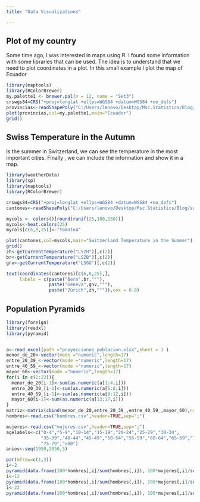 ```yaml
---
title: "Data Visualizations"

---
```



## Plot of my country
Some time ago, I was interested in maps using R. I found some information with some libraries that can be used. The idea is to understand that we need to plot coordinates in a plot. In this small example I plot the map of Ecuador

```r
library(maptools)
library(RColorBrewer)
my.palette1 <- brewer.pal(n = 12, name = "Set3")
crswgs84=CRS("+proj=longlat +ellps=WGS84 +datum=WGS84 +no_defs")
provincias<-readShapePoly("C:/Users/lenovo/Desktop/Msc.Statistics/Blog/sanmath.github.io/SHP/nxprovincias.shp")
plot(provincias,col=my.palette1,main="Ecuador")
grid()
```

## Swiss Temperature in the Autumn
Is the summer in Switzerland, we can see the temperature in the most important cities. Finally , we can include the information and show it in a map.

```r
library(weatherData)
library(sp)
library(maptools)
library(RColorBrewer)

crswgs84=CRS("+proj=longlat +ellps=WGS84 +datum=WGS84 +no_defs")
cantones<-readShapePoly("C:/Users/lenovo/Desktop/Msc.Statistics/Blog/sanmath.github.io/SHP/CHE_adm1.shp")

mycols <- colors()[round(runif(25,100,130))]
mycols<-heat.colors(25)
mycols[c(6,8,25)]<-"tomato4"

plot(cantones,col=mycols,main="Switzerland Temperature in the Summer")
grid()
zh<-getCurrentTemperature("LSZH")[,c(2)]
br<-getCurrentTemperature("LSZB")[,c(2)]
gnv<-getCurrentTemperature("LSGG")[,c(2)]

text(coordinates(cantones)[c(6,8,25),],
     labels = c(paste("Bern",br,"°"),
                paste("Geneva",gnv,"°"),
                paste("Zúrich",zh,"°")),cex = 0.8)

```

## Population Pyramids

```r
library(foreign)
library(readxl)
library(pyramid)


a<-read_excel(path ="proyecciones_poblacion.xlsx",sheet = 1 )
menor_de_20<-vector(mode ="numeric",length=17)
entre_20_39_<-vector(mode ="numeric",length=17)
entre_40_59_<-vector(mode ="numeric",length=17)
mayor_60<-vector(mode ="numeric",length=17)
for(i in c(2:22)){
  menor_de_20[i-1]<-sum(as.numeric(a[1:4,i]))
  entre_20_39_[i-1]<-sum(as.numeric(a[5:8,i]))
  entre_40_59_[i-1]<-sum(as.numeric(a[9:12,i]))
  mayor_60[i-1]<-sum(as.numeric(a[13:17,i]))
}
matriz<-matrix(cbind(menor_de_20,entre_20_39_,entre_40_59_,mayor_60),nrow = 21)
hombres<-read.csv("hombres.csv",header=TRUE,sep=";")

mujeres<-read.csv("mujeres.csv",header=TRUE,sep=";")
agelabels<-c("0-4","5-9","10-14","15-19","20-24","25-29","30-34",
             "35-39","40-44","45-49","50-54","55-59","60-64","65-69","70-74",
             "75-79",">80")
anios<-seq(1950,2050,5)

par(mfrow=c(1,3))
i<-2
pyramid(data.frame(100*hombres[,i]/sum(hombres[,i]), 100*mujeres[,i]/sum(mujeres[,i]),agelabels),main = substr(names(hombres)[i],2,5),Llab = "Hombres",Rlab = "Mujeres",Clab = "Edad",Cgap = 0.4,Lcol = "blue",Rcol="red",   Csize=1,Laxis=seq(0,18,len=3),Raxis=seq(0,18,len=3),GL=TRUE,cex.main=1.4)
i<-12
pyramid(data.frame(100*hombres[,i]/sum(hombres[,i]), 100*mujeres[,i]/sum(mujeres[,i]),agelabels),main = substr(names(hombres)[i],2,5),Llab = "Hombres",Rlab = "Mujeres",Clab = "Edad",Cgap = 0.4,Lcol = "blue",Rcol="red",   Csize=1,Laxis=seq(0,18,len=3),Raxis=seq(0,18,len=3),GL=TRUE,cex.main=1.4)
i<-22
pyramid(data.frame(100*hombres[,i]/sum(hombres[,i]), 100*mujeres[,i]/sum(mujeres[,i]),agelabels),main = substr(names(hombres)[i],2,5),Llab = "Hombres",Rlab = "Mujeres",Clab = "Edad",Cgap = 0.4,Lcol = "blue",Rcol="red",   Csize=1,Laxis=seq(0,18,len=3),Raxis=seq(0,18,len=3),GL=TRUE,cex.main=1.4)
````

